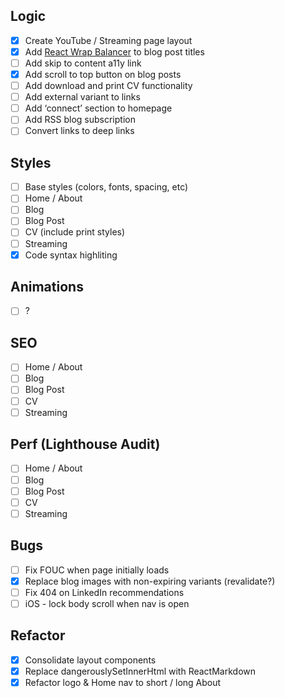
## Logic

- [x] Create YouTube / Streaming page layout
- [x] Add [React Wrap Balancer](https://react-wrap-balancer.vercel.app/) to blog post titles
- [ ] Add skip to content a11y link
- [x] Add scroll to top button on blog posts
- [ ] Add download and print CV functionality
- [ ] Add external variant to links
- [ ] Add ‘connect’ section to homepage
- [ ] Add RSS blog subscription
- [ ] Convert links to deep links

## Styles

- [ ] Base styles (colors, fonts, spacing, etc)
- [ ] Home / About
- [ ] Blog
- [ ] Blog Post
- [ ] CV (include print styles)
- [ ] Streaming
- [x] Code syntax highliting

## Animations

- [ ] ?

## SEO

- [ ] Home / About
- [ ] Blog
- [ ] Blog Post
- [ ] CV
- [ ] Streaming

## Perf (Lighthouse Audit)

- [ ] Home / About
- [ ] Blog
- [ ] Blog Post
- [ ] CV
- [ ] Streaming

## Bugs

- [ ] Fix FOUC when page initially loads
- [x] Replace blog images with non-expiring variants (revalidate?)
- [ ] Fix 404 on LinkedIn recommendations 
- [ ] iOS - lock body scroll when nav is open

## Refactor

- [x] Consolidate layout components
- [x] Replace dangerouslySetInnerHtml with ReactMarkdown
- [x] Refactor logo & Home nav to short / long About
